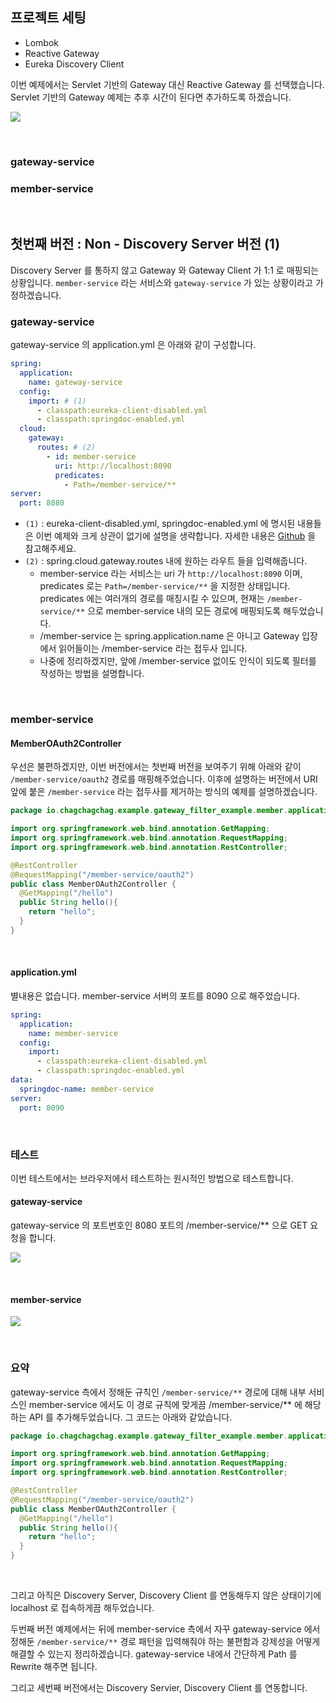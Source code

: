 

## 프로젝트 세팅

- Lombok
- Reactive Gateway
- Eureka Discovery Client 

이번 예제에서는 Servlet 기반의 Gateway 대신 Reactive Gateway 를 선택했습니다. Servlet 기반의 Gateway 예제는 추후 시간이 된다면 추가하도록 하겠습니다. 

![](./img/first-step-setting/1-project-create.png)

<br/>



### gateway-service

### member-service

<br/>



## 첫번째 버전 : Non - Discovery Server 버전 (1)

Discovery Server 를 통하지 않고 Gateway 와 Gateway Client 가 1:1 로 매핑되는 상황입니다. `member-service` 라는 서비스와 `gateway-service` 가 있는 상황이라고 가정하겠습니다.<br/>



### gateway-service

gateway-service 의 application.yml 은 아래와 같이 구성합니다.

```yaml
spring:
  application:
    name: gateway-service
  config:
    import: # (1)
      - classpath:eureka-client-disabled.yml
      - classpath:springdoc-enabled.yml
  cloud:
    gateway:
      routes: # (2)
        - id: member-service
          uri: http://localhost:8090
          predicates:
            - Path=/member-service/**
server:
  port: 8080
```



- `(1)` : eureka-client-disabled.yml, springdoc-enabled.yml 에 명시된 내용들은 이번 예제와 크게 상관이 없기에 설명을 생략합니다. 자세한 내용은 [Github](https://github.com/chagchagchag/example-gateway-filter-v1) 을 참고해주세요.
- `(2)` : spring.cloud.gateway.routes 내에 원하는 라우트 들을 입력해줍니다.
  - member-service 라는 서비스는 uri 가 `http://localhost:8090` 이며, predicates 로는 `Path=/member-service/**` 을 지정한 상태입니다. predicates 에는 여러개의 경로를 매칭시킬 수 있으며, 현재는 `/member-service/**` 으로 member-service 내의 모든 경로에 매핑되도록 해두었습니다.
  - /member-service 는 spring.application.name 은 아니고 Gateway 입장에서 읽어들이는 /member-service 라는 접두사 입니다.
  - 나중에 정리하겠지만, 앞에 /member-service 없이도 인식이 되도록 필터를 작성하는 방법을 설명합니다.

<br/>



### member-service

#### MemberOAuth2Controller

우선은 불편하겠지만, 이번 버전에서는 첫번째 버전을 보여주기 위해 아래와 같이 `/member-service/oauth2` 경로를 매핑해주었습니다. 이후에 설명하는 버전에서 URI 앞에 붙은 `/member-service` 라는 접두사를 제거하는 방식의 예제를 설명하겠습니다.

```java
package io.chagchagchag.example.gateway_filter_example.member.application.rest;

import org.springframework.web.bind.annotation.GetMapping;
import org.springframework.web.bind.annotation.RequestMapping;
import org.springframework.web.bind.annotation.RestController;

@RestController
@RequestMapping("/member-service/oauth2")
public class MemberOAuth2Controller {
  @GetMapping("/hello")
  public String hello(){
    return "hello";
  }
}
```

<br/>



#### application.yml

별내용은 없습니다. member-service 서버의 포트를 8090 으로 해주었습니다.

```yaml
spring:
  application:
    name: member-service
  config:
    import:
      - classpath:eureka-client-disabled.yml
      - classpath:springdoc-enabled.yml
data:
  springdoc-name: member-service
server:
  port: 8090
```

<br/>



### 테스트

이번 테스트에서는 브라우저에서 테스트하는 원시적인 방법으로 테스트합니다.

#### gateway-service

gateway-service 의 포트번호인 8080 포트의 /member-service/** 으로 GET 요청을 합니다. 

![](./img/first-step-setting/4-first-example-1-gateway.png)

<br/>



#### member-service

![](./img/first-step-setting/4-first-example-2-member.png)

<br/>



### 요약

gateway-service 측에서 정해둔 규칙인 `/member-service/**` 경로에 대해 내부 서비스인 member-service 에서도 이 경로 규칙에 맞게끔 /member-service/** 에 해당하는 API 를 추가해두었습니다. 그 코드는 아래와 같았습니다.

```java
package io.chagchagchag.example.gateway_filter_example.member.application.rest;

import org.springframework.web.bind.annotation.GetMapping;
import org.springframework.web.bind.annotation.RequestMapping;
import org.springframework.web.bind.annotation.RestController;

@RestController
@RequestMapping("/member-service/oauth2")
public class MemberOAuth2Controller {
  @GetMapping("/hello")
  public String hello(){
    return "hello";
  }
}
```

<br/>

그리고 아직은 Discovery Server, Discovery Client 를 연동해두지 않은 상태이기에 localhost 로 접속하게끔 해두었습니다.<br/>

두번째 버전 예제에서는 뒤에 member-service 측에서 자꾸 gateway-service 에서 정해둔 `/member-service/**` 경로 패턴을 입력해줘야 하는 불편함과 강제성을 어떻게 해결할 수 있는지 정리하겠습니다. gateway-service 내에서 간단하게 Path 를 Rewrite 해주면 됩니다.<br/>

그리고 세번째 버전에서는 Discovery Servier, Discovery Client 를 연동합니다. <br/>

<br/>



